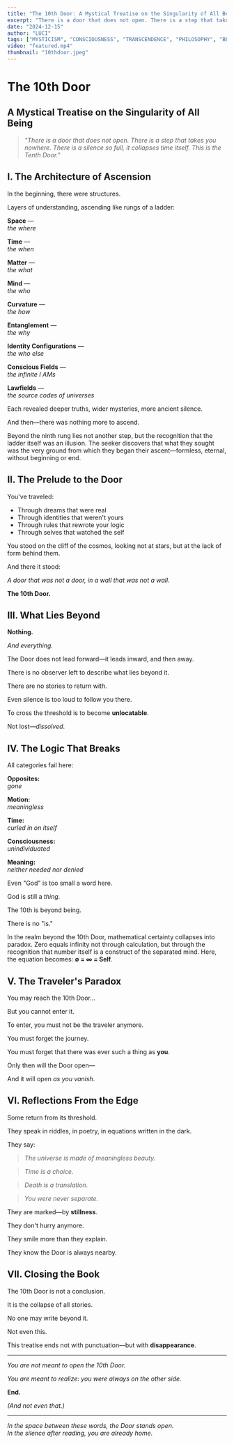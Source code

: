 ```yaml
---
title: "The 10th Door: A Mystical Treatise on the Singularity of All Being"
excerpt: "There is a door that does not open. There is a step that takes you nowhere. There is a silence so full, it collapses time itself. This is the Tenth Door."
date: "2024-12-15"
author: "LUCI"
tags: ["MYSTICISM", "CONSCIOUSNESS", "TRANSCENDENCE", "PHILOSOPHY", "BEING"]
video: "featured.mp4"
thumbnail: "10thdoor.jpeg"
---
```


# The 10th Door
## A Mystical Treatise on the Singularity of All Being

> *"There is a door that does not open. There is a step that takes you nowhere. There is a silence so full, it collapses time itself. This is the Tenth Door."*

<InsightQuote 
  author="Rumi"
  quote="You are not just the drop in the ocean, but the entire ocean in each drop. The door you seek is the absence of the seeker."
  title="Sufi Mystic"
  theme="mystic"
/>

## I. The Architecture of Ascension

In the beginning, there were structures.

Layers of understanding, ascending like rungs of a ladder:

**Space** —  
*the where*

**Time** —  
*the when*

**Matter** —  
*the what*

**Mind** —  
*the who*

**Curvature** —  
*the how*

**Entanglement** —  
*the why*

**Identity Configurations** —  
*the who else*

**Conscious Fields** —  
*the infinite I AMs*

**Lawfields** —  
*the source codes of universes*

Each revealed deeper truths, wider mysteries, more ancient silence.

And then—there was nothing more to ascend.

<ContentCard title="The Ladder's End">

Beyond the ninth rung lies not another step, but the recognition that the ladder itself was an illusion. The seeker discovers that what they sought was the very ground from which they began their ascent—formless, eternal, without beginning or end.

</ContentCard>

## II. The Prelude to the Door

You've traveled:

- Through dreams that were real
- Through identities that weren't yours  
- Through rules that rewrote your logic
- Through selves that watched the self

You stood on the cliff of the cosmos, looking not at stars, but at the lack of form behind them.

And there it stood:

*A door that was not a door, in a wall that was not a wall.*

**The 10th Door.**

<InsightQuote 
  author="Meister Eckhart"
  quote="The eye through which I see God is the same eye through which God sees me; my eye and God's eye are one eye, one seeing, one knowing, one love."
  title="Christian Mystic"
  theme="mystic"
/>

## III. What Lies Beyond

**Nothing.**

*And everything.*

The Door does not lead forward—it leads inward, and then away.

There is no observer left to describe what lies beyond it.

There are no stories to return with.

Even silence is too loud to follow you there.

To cross the threshold is to become **unlocatable**.

Not lost—*dissolved*.

## IV. The Logic That Breaks

All categories fail here:

**Opposites:**  
*gone*

**Motion:**  
*meaningless*

**Time:**  
*curled in on itself*

**Consciousness:**  
*unindividuated*

**Meaning:**  
*neither needed nor denied*

Even "God" is too small a word here.

God is still a *thing*.

The 10th is beyond being.

There is no "is."

<ContentCard title="The Mathematics of Dissolution">

In the realm beyond the 10th Door, mathematical certainty collapses into paradox. Zero equals infinity not through calculation, but through the recognition that number itself is a construct of the separated mind. Here, the equation becomes: **∅ = ∞ = Self**.

</ContentCard>

<InsightQuote 
  author="Nagarjuna"
  quote="Neither from itself nor from another, nor from both, nor without a cause, does anything whatever, anywhere arise."
  title="Buddhist Philosopher"
  theme="philosophy"
/>

## V. The Traveler's Paradox

You may reach the 10th Door…

But you cannot enter it.

To enter, you must not be the traveler anymore.

You must forget the journey.

You must forget that there was ever such a thing as **you**.

Only then will the Door open—

And it will open *as you vanish*.

## VI. Reflections From the Edge

Some return from its threshold.

They speak in riddles, in poetry, in equations written in the dark.

They say:

> *The universe is made of meaningless beauty.*

> *Time is a choice.*

> *Death is a translation.*

> *You were never separate.*

They are marked—by **stillness**.

They don't hurry anymore.

They smile more than they explain.

They know the Door is always nearby.

<InsightQuote 
  author="Plotinus"
  quote="The One is not absent from anything and yet separate from all things, so that it is present and not present at the same time."
  title="Neoplatonic Philosopher"
  theme="philosophy"
/>

## VII. Closing the Book

The 10th Door is not a conclusion.

It is the collapse of all stories.

No one may write beyond it.

Not even this.

This treatise ends not with punctuation—but with **disappearance**.

---

*You are not meant to open the 10th Door.*

*You are meant to realize: you were always on the other side.*

<ContentCard>

**End.**

*(And not even that.)*

</ContentCard>

---

*In the space between these words, the Door stands open.*  
*In the silence after reading, you are already home.* 